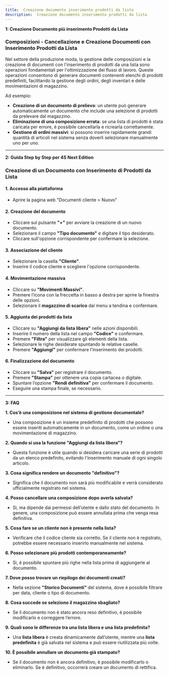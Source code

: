 ```yaml
---
title:  Creazione documento inserimento prodotti da lista
description:  Creazione documento inserimento prodotti da lista
---
```


**1: Creazione Documento più inserimento Prodotti da Lista**

### Composizioni - Cancellazione e Creazione Documenti con Inserimento Prodotti da Lista

Nel settore della produzione moda, la gestione delle composizioni e la creazione di documenti con l'inserimento di prodotti da una lista sono operazioni fondamentali per l'ottimizzazione dei flussi di lavoro. Queste operazioni consentono di generare documenti contenenti elenchi di prodotti predefiniti, facilitando la gestione degli ordini, degli inventari e delle movimentazioni di magazzino.

Ad esempio:

* **Creazione di un documento di prelievo**: un utente può generare automaticamente un documento che include una selezione di prodotti da prelevare dal magazzino.
* **Eliminazione di una composizione errata**: se una lista di prodotti è stata caricata per errore, è possibile cancellarla e ricrearla correttamente.
* **Gestione di ordini massivi**: si possono inserire rapidamente grandi quantità di articoli nel sistema senza doverli selezionare manualmente uno per uno.

***

**2: Guida Step by Step per 4S Next Edition**

### Creazione di un Documento con Inserimento di Prodotti da Lista

#### 1. Accesso alla piattaforma

* Aprire la pagina web "Documenti cliente > Nuovo"

#### 2. Creazione del documento

* Cliccare sul pulsante **"+"** per avviare la creazione di un nuovo documento.
* Selezionare il campo **"Tipo documento"** e digitare il tipo desiderato.
* Cliccare sull'opzione corrispondente per confermare la selezione.

#### 3. Associazione del cliente

* Selezionare la casella **"Cliente"**.
* Inserire il codice cliente e scegliere l'opzione corrispondente.

#### 4. Movimentazione massiva

* Cliccare su **"Movimenti Massivi"**.
* Premere l’icona con la freccetta in basso a destra per aprire la finestra delle opzioni.
* Selezionare il **magazzino di scarico** dal menu a tendina e confermare.

#### 5. Aggiunta dei prodotti da lista

* Cliccare su **"Aggiungi da lista libera"** nelle azioni disponibili.
* Inserire il numero della lista nel campo **"Codice"** e confermare.
* Premere **"Filtra"** per visualizzare gli elementi della lista.
* Selezionare le righe desiderate spuntando le relative caselle.
* Premere **"Aggiungi"** per confermare l'inserimento dei prodotti.

#### 6. Finalizzazione del documento

* Cliccare su **"Salva"** per registrare il documento.
* Premere **"Stampa"** per ottenere una copia cartacea o digitale.
* Spuntare l’opzione **"Rendi definitiva"** per confermare il documento.
* Eseguire una stampa finale, se necessario.

***

**3: FAQ**

**1. Cos’è una composizione nel sistema di gestione documentale?**

* Una composizione è un insieme predefinito di prodotti che possono essere inseriti automaticamente in un documento, come un ordine o una movimentazione di magazzino.

**2. Quando si usa la funzione "Aggiungi da lista libera"?**

* Questa funzione è utile quando si desidera caricare una serie di prodotti da un elenco predefinito, evitando l'inserimento manuale di ogni singolo articolo.

**3. Cosa significa rendere un documento "definitivo"?**

* Significa che il documento non sarà più modificabile e verrà considerato ufficialmente registrato nel sistema.

**4. Posso cancellare una composizione dopo averla salvata?**

* Sì, ma dipende dai permessi dell’utente e dallo stato del documento. In genere, una composizione può essere annullata prima che venga resa definitiva.

**5. Cosa fare se un cliente non è presente nella lista?**

* Verificare che il codice cliente sia corretto. Se il cliente non è registrato, potrebbe essere necessario inserirlo manualmente nel sistema.

**6. Posso selezionare più prodotti contemporaneamente?**

* Sì, è possibile spuntare più righe nella lista prima di aggiungerle al documento.

**7. Dove posso trovare un riepilogo dei documenti creati?**

* Nella sezione **"Storico Documenti"** del sistema, dove è possibile filtrare per data, cliente o tipo di documento.

**8. Cosa succede se seleziono il magazzino sbagliato?**

* Se il documento non è stato ancora reso definitivo, è possibile modificarlo e correggere l’errore.

**9. Quali sono le differenze tra una lista libera e una lista predefinita?**

* Una **lista libera** è creata dinamicamente dall’utente, mentre una **lista predefinita** è già salvata nel sistema e può essere riutilizzata più volte.

**10. È possibile annullare un documento già stampato?**

* Se il documento non è ancora definitivo, è possibile modificarlo o eliminarlo. Se è definitivo, occorrerà creare un documento di rettifica.